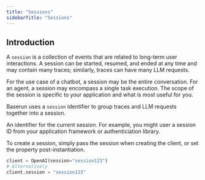 ```yaml
---
title: "Sessions"
sidebarTitle: "Sessions"
---
```


## Introduction

A <code>session</code> is a collection of events that are related to long-term user interactions. A session can be started, resumed, and ended at any time and may contain many traces; similarly, traces can have many LLM requests.

For the use case of a chatbot, a session may be the entire conversation. For an agent, a session may encompass a single task execution. The scope of the session is specific to your application and what is most useful for you.

Baserun uses a <code>session</code> identifier to group traces and LLM requests together into a session.

<ParamField path="session" type="string">
  An identifier for the current session. For example, you might user a session ID from your application framework or authenticiation library.
</ParamField>

To create a session, simply pass the session when creating the client, or set the property post-instantiation.

```python
client = OpenAI(session="session123")
# Alternatively
client.session = "session123"
```
